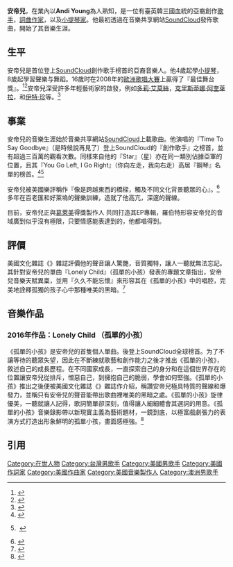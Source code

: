 {{Infobox musical artist
 | 姓名             = 安帝兒
 | 類型 = 男歌手
 | 英文名 = Andi Young
 | 圖片            =
 | 出道地點           = {{USA}}
 | residence = {{AUS}}
 | 音樂類型 = 靈魂搖滾樂
 | 職業       = [[歌手|歌手]]、[[詞曲作家|詞曲作家]]
 | 演奏樂器 = [[歌唱|歌唱]]、[[鋼琴|鋼琴]]、[[小提琴|小提琴]]
 | 活躍年代     = 2015年至今
 | 網站         = {{URL|andiyoung.com}}
}}
'''安帝兒'''，在業內以'''Andi Young'''為人熟知，是一位有臺英韓三國血統的亞裔創作[[歌手|歌手]]，[[詞曲作家|詞曲作家]]，以及[[小提琴家|小提琴家]]。他最初透過在音樂共享網站[[SoundCloud|SoundCloud]]發佈歌曲，開始了其音樂生涯。
== 生平 ==
安帝兒是首位登上[[SoundCloud|SoundCloud]]創作歌手榜首的亞裔音樂人。他4歲起學[[小提琴|小提琴]]，8歲起學習聲樂与舞蹈。16歲时在2008年的[[歐洲歌唱大賽|歐洲歌唱大賽]]上贏得了『最佳舞台獎』。<ref name="MyUser_Https:_October_4_2016c">{{cite web|url=https://slament.com/2016/02/03/exclusive-interview-with-andi-young/|title=Exclusive Interview With Andi Young|accessdate=October 4, 2016|author=|date=|newspaper=Https:|deadurl=yes|archiveurl=https://web.archive.org/web/20161005200821/https://slament.com/2016/02/03/exclusive-interview-with-andi-young/|archivedate=2016年10月5日}}</ref><ref name="MyUser_Soundlooks.com_October_4_2016c">{{cite web|url=http://soundlooks.com/2016/02/exclusive-interview-with-rising-star-andi-young/|title=Exclusive Interview with Rising Star Andi Young|accessdate=October 4, 2016|author=|date=|newspaper=Soundlooks.com|archive-date=2021-01-19|archive-url=https://web.archive.org/web/20210119170428/http://soundlooks.com/2016/02/exclusive-interview-with-rising-star-andi-young/|dead-url=no}}</ref>安帝兒深受許多年輕藝術家的啟發，例如[[多莉·艾莫絲|多莉·艾莫絲]]，[[克里斯蒂娜·阿奎萊拉|克里斯蒂娜·阿奎萊拉]]，和[[伊特·珍|伊特·珍]]等。<ref name="MyUser_Soundlooks.com_October_4_2016c">{{cite web|url=http://soundlooks.com/2016/02/exclusive-interview-with-rising-star-andi-young/|title=Exclusive Interview with Rising Star Andi Young|accessdate=October 4, 2016|author=|date=|newspaper=Soundlooks.com}}</ref>
== 事業 ==
安帝兒的音樂生涯始於音樂共享網站[[SoundCloud|SoundCloud]]上載歌曲。他演唱的『Time To Say Goodbye』（是時候說再見了）登上SoundCloud的『創作歌手』之榜首，並有超過三百萬的觀看次數。同樣來自他的『Star』（星）亦在同一類別佔據亞軍的位置，且其『You Go Left, I Go Right』（你向左走，我向右走）高居『鋼琴』名單的榜首。<ref name="VideoMusicStars">{{Cite web|url=http://videomusicstars.com/time-to-say-goodbye-andi-young-is-a-beautiful-singer-performer-and-person/|title=『<span style="font-size: medium;">是時候說再見了</span>』 – <span style="font-size: medium;">安帝兒</span>是一位美麗的歌手，演奏者和人|accessdate=2016年10月4日|archive-date=2020年10月27日|archive-url=https://web.archive.org/web/20201027040744/https://videomusicstars.com/time-to-say-goodbye-andi-young-is-a-beautiful-singer-performer-and-person/|dead-url=no}}</ref><ref name="SoundCloud">{{Cite web|url=https://soundcloud.com/andiyoungmusic/yougoleftigoright|title=<span style="font-size: medium;">安帝兒『</span><span style="font-size: medium;">你向</span><span style="font-size: medium;">左,我向右</span><span style="font-size: medium;">』</span>|accessdate=2016年10月4日|archive-date=2021年1月19日|archive-url=https://web.archive.org/web/20210119055958/https://soundcloud.com/andiyoungmusic/yougoleftigoright|dead-url=no}}
<span title="ctx_ver=Z39.88-2004&rfr_id=info%3Asid%2Fzh.wikipedia.org%3AMain+Page&rft.btitle=You+Go+Left%2C+I+Go+Right+by+Andi+Young&rft.genre=unknown&rft_id=https%3A%2F%2Fsoundcloud.com%2Fandiyoungmusic%2Fyougoleftigoright&rft_val_fmt=info%3Aofi%2Ffmt%3Akev%3Amtx%3Abook" class="Z3988" id="cxmwNA" tabindex="0"> </span></ref>

安帝兒被美國樂評稱作『像是跨越東西的橋樑，觸及不同文化背景聽眾的心』。<ref>{{Cite news|url=https://yahoo.streetvoice.com/post/19029/|title=葛萊美得獎製作人誇讚「他的音域沒有極限」ANDI Young 首支單曲驚艷登場 -  Yahoo!奇摩音樂 x StreetVoice|accessdate=2016-12-26|deadurl=yes|archiveurl=https://web.archive.org/web/20161226150423/https://yahoo.streetvoice.com/post/19029/|archivedate=2016-12-26|df=}}</ref>多年在百老匯和好萊塢的聲樂訓練，造就了他高亢，深邃的聲線。

目前，安帝兒正與[[葛萊美獎|葛萊美]]得獎製作人
{{link-en|羅伯特·L·史密斯|Robert L. Smith (recording engineer)}}
共同打造其EP專輯，羅伯特形容安帝兒的音域廣到似乎沒有極限，只要情感能表達到的，他都唱得到。
== 評價 ==
美國文化雜誌《{{link-en|Paste|Paste (magazine)}}》雜誌評價他的聲音讓人驚艷，音質獨特，讓人一聽就無法忘記。其針對安帝兒的單曲『Lonely Child』（孤單的小孩）發表的專題文章指出，安帝兒音樂天賦異稟，並用『久久不能忘懷』來形容其在《孤單的小孩》中的唱腔，完美地詮釋孤獨的孩子心中那種唯美的黑暗。<ref name="Paste Magazine">{{Cite web|url=http://pastemagazine.com/articles/2016/09/andi-young-unleashes-new-single-lonely-child.html|title=<span style="font-size: medium;">安帝兒發佈全</span>新單曲『孤單的小孩』::音樂::音訊::粘貼|accessdate=2016年10月4日}}</ref>
==  音樂作品 ==
===  2016年作品：Lonely Child （孤單的小孩） ===
《孤單的小孩》是安帝兒的首隻個人單曲。後登上SoundCloud全球榜首。为了不讓等待的聽眾失望，因此在不斷練就歌藝和創作能力之後才推出《孤單的小孩》，敘述自己的成長歷程。在不同國家成長，一直探索自己的身分和在這個世界存在的位置讓安帝兒從排斥，憎惡自己，到擁抱自己的脆弱，學會如何堅強。《孤單的小孩》推出之後便被美國文化雜誌《{{link-en|Paste|Paste (magazine)}}》雜誌作介紹，稱讚安帝兒極具特質的聲線和爆發力，並稱只有安帝兒的聲音能帶出歌曲裡唯美的黑暗之處。《孤單的小孩》旋律優美，一聽就讓人記得，歌詞簡單卻深刻，值得讓人細細體會其選詞的用意。《孤單的小孩》音樂錄影帶以新現實主義為藝術題材，一鏡到底，以極富戲劇張力的表演方式打造出形象鮮明的孤單小孩，畫面感極強。<ref>{{Cite web|url=https://tw.video.yahoo.com/mv/andi-young-%E5%AD%A4%E5%96%AE%E7%9A%84%E5%B0%8F%E5%AD%A9-%E5%AE%98%E6%96%B9%E7%89%88%E5%AE%8C%E6%95%B4-mv-055011657.html|title=ANDI Young【孤單的小孩】官方版完整 MV|accessdate=2016-12-26|work=Yahoo Video|archive-date=2016-12-26|archive-url=https://web.archive.org/web/20161226150450/https://tw.video.yahoo.com/mv/andi-young-%E5%AD%A4%E5%96%AE%E7%9A%84%E5%B0%8F%E5%AD%A9-%E5%AE%98%E6%96%B9%E7%89%88%E5%AE%8C%E6%95%B4-mv-055011657.html|dead-url=no}}</ref>
== 引用 ==
{{reflist}}
[[Category:在世人物|Category:在世人物]]
[[Category:台灣男歌手|Category:台灣男歌手]]
[[Category:美國男歌手|Category:美國男歌手]]
[[Category:美國作詞家|Category:美國作詞家]]
[[Category:美國作曲家|Category:美國作曲家]]
[[Category:美國音樂製作人|Category:美國音樂製作人]]
[[Category:澳洲男歌手|Category:澳洲男歌手]]
